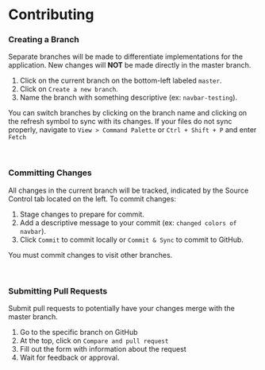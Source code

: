 # Contributing

### Creating a Branch

Separate branches will be made to differentiate implementations for the application. New changes will **NOT** be made directly in the master branch.

1. Click on the current branch on the bottom-left labeled `master`.
2. Click on `Create a new branch`.
3. Name the branch with something descriptive (ex: `navbar-testing`).
   
You can switch branches by clicking on the branch name and clicking on the refresh symbol to sync with its changes. If your files do not sync properly, navigate to `View > Command Palette` or `Ctrl + Shift + P` and enter `Fetch`

<br/>

### Committing Changes

All changes in the current branch will be tracked, indicated by the Source Control tab located on the left. To commit changes:

1. Stage changes to prepare for commit.
2. Add a descriptive message to your commit (ex: `changed colors of navbar`).
3. Click `Commit` to commit locally or `Commit & Sync` to commit to GitHub.

You must commit changes to visit other branches.

<br/>

### Submitting Pull Requests
Submit pull requests to potentially have your changes merge with the master branch.
1. Go to the specific branch on GitHub
2. At the top, click on `Compare and pull request`
3. Fill out the form with information about the request
4. Wait for feedback or approval.